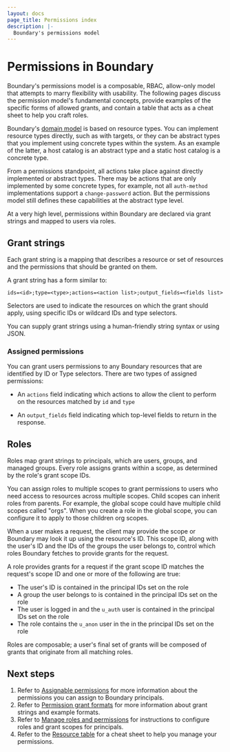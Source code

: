 ```yaml
---
layout: docs
page_title: Permissions index
description: |-
  Boundary's permissions model
---
```


# Permissions in Boundary

Boundary's permissions model is a composable, RBAC, allow-only model that
attempts to marry flexibility with usability.
The following pages discuss the permission model's fundamental concepts, provide examples of the specific forms of allowed grants, and contain a table that acts as a cheat sheet to help you craft roles.

Boundary's [domain model](/boundary/docs/concepts/domain-model) is based on resource
types. You can implement resource types directly, such as with targets, or they can be
abstract types that you implement using concrete types within the system. As an
example of the latter, a host catalog is an abstract type and a static host
catalog is a concrete type.

From a permissions standpoint, all actions take place against directly
implemented or abstract types. There may be actions that are only implemented by
some concrete types, for example, not all `auth-method` implementations support a
`change-password` action. But the permissions model still defines these
capabilities at the abstract type level.

At a very high level, permissions within Boundary are declared via grant strings
and mapped to users via roles.

## Grant strings

Each grant string is a mapping that describes a resource or set of resources and
the permissions that should be granted on them.

A grant string has a form similar to:

`ids=<id>;type=<type>;actions=<action list>;output_fields=<fields list>`

Selectors are used to indicate the resources on which the grant should apply,
using specific IDs or wildcard IDs and type selectors.

You can supply grant strings using a human-friendly string syntax or using JSON.

### Assigned permissions

You can grant users permissions to any Boundary resources that are identified by ID or Type selectors.
There are two types of assigned permissions:

- An `actions` field indicating which actions to allow the client to perform on
  the resources matched by `id` and `type`

- An `output_fields` field indicating which top-level fields to return in the
  response.

## Roles

Roles map grant strings to principals, which are users, groups, and managed groups.
Every role assigns grants within a scope, as determined by the role's grant scope IDs.

You can assign roles to multiple scopes to grant permissions to users who need access to resources across multiple scopes.
Child scopes can inherit roles from parents.
For example, the global scope could have multiple child scopes called "orgs".
When you create a role in the global scope, you can configure it to apply to those children org scopes.

When a user makes a request, the client may provide the scope or Boundary may look it up using the resource's ID.
This scope ID, along with the user's ID and the IDs of the groups the user belongs to, control which roles Boundary fetches to provide grants for the request.

A role provides grants for a request if the grant scope ID matches the request's
scope ID and one or more of the following are true:

- The user's ID is contained in the principal IDs set on the role
- A group the user belongs to is contained in the principal IDs set on the role
- The user is logged in and the `u_auth` user is contained in the principal IDs
  set on the role
- The role contains the `u_anon` user in the in the principal IDs set on the
  role

Roles are composable; a user's final set of grants will be composed of grants
that originate from all matching roles.

## Next steps

1. Refer to [Assignable permissions](/boundary/docs/configuration/identity-access-management/assignable-permissions) for more information about the permissions you can assign to Boundary principals.
1. Refer to [Permission grant formats](/boundary/docs/configuration/identity-access-management/permission-grant-formats) for more information about grant strings and example formats.
1. Refer to [Manage roles and permissions](/boundary/docs/common-workflows/manage-roles) for instructions to configure roles and grant scopes for principals.
1. Refer to the [Resource table](/boundary/docs/configuration/identity-access-management/resource-table) for a cheat sheet to help you manage your permissions.